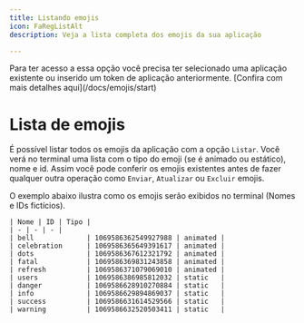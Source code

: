 ```yaml
---
title: Listando emojis
icon: FaRegListAlt
description: Veja a lista completa dos emojis da sua aplicação

---
```


<Callout type="info">
    Para ter acesso a essa opção você precisa ter selecionado uma aplicação existente ou inserido um token de aplicação anteriormente. [Confira com mais detalhes aqui](/docs/emojis/start)
</Callout>

# Lista de emojis

É possível listar todos os emojis da aplicação com a opção `Listar`. Você verá no terminal uma lista com o tipo do emoji (se é animado ou estático), nome e id. Assim você pode conferir os emojis existentes antes de fazer qualquer outra operação como `Enviar`, `Atualizar` ou `Excluir` emojis.

<Card> 
    O exemplo abaixo ilustra como os emojis serão exibidos no terminal (Nomes e IDs fictícios).

    | Nome | ID | Tipo |
    | - | - | - |
    | bell             | 1069586362549927988 | animated |
    | celebration      | 1069586365649391617 | animated |
    | dots             | 1069586367612321792 | animated |
    | fatal            | 1069586369831243858 | animated |
    | refresh          | 1069586371079069010 | animated |
    | users            | 1069586386985812032 | static   |
    | danger           | 1069586628910270884 | static   |
    | info             | 1069586629894869037 | static   |
    | success          | 1069586631614529566 | static   |
    | warning          | 1069586632520503411 | static   |
</Card>